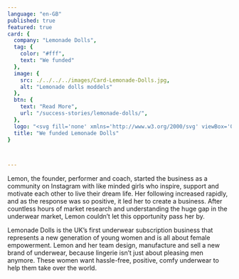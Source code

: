 ```yaml
---
language: "en-GB"
published: true
featured: true
card: {
  company: "Lemonade Dolls",
  tag: {
    color: "#fff",
    text: "We funded"
  },
  image: {
    src: ./../../../images/Card-Lemonade-Dolls.jpg,
    alt: "Lemonade dolls moddels"
  },
  btn: {
    text: "Read More",
    url: "/success-stories/lemonade-dolls/",
  },
  logo: "<svg fill='none' xmlns='http://www.w3.org/2000/svg' viewBox='0 0 189 16'><path d='M0 .277h3.848v12.567h3.567v2.934H0V.277Zm15.251 12.567h3.877v2.934h-7.725V.277h7.612v2.906h-3.764v3.045h3.174v2.935h-3.174v3.681ZM31.15 4.927l.983-4.65h5.337v15.502h-3.764V9.91c0-1.938.084-3.266.197-5.232-.338 1.938-.562 3.267-.956 5.232l-1.263 5.868H28.79L27.497 9.91c-.393-1.965-.617-3.266-.954-5.204a64.67 64.67 0 0 1 .196 5.232v5.84h-3.174V.277h5.421l.955 4.65c.225 1.135.478 2.602.618 3.876.112-1.274.365-2.768.59-3.876Zm10.926-.443c0-3.045 1.77-4.484 5-4.484s4.97 1.467 4.97 4.484v7.032c0 3.045-1.74 4.484-4.97 4.484-3.23 0-5-1.467-5-4.484V4.484Zm5 8.637c.786 0 1.123-.387 1.123-1.135V4.042c0-.748-.337-1.135-1.123-1.135-.787 0-1.152.387-1.152 1.135v7.972c.028.747.365 1.107 1.151 1.107ZM67.352.277v15.502h-4.69l-1.994-6.533c-.31-1.08-.702-2.575-.983-3.599.084 1.024.168 2.547.168 3.599v6.532h-3.202V.277h5.028l1.657 5.26c.337 1.107.702 2.49.955 3.598-.056-1.08-.168-2.574-.168-3.626V.277h3.23ZM78.251 13.73h-2.949l-.393 2.048H71.37L74.432.277h5l3.089 15.502h-3.876l-.394-2.049Zm-2.415-2.768h1.91l-.197-1.218a97.9 97.9 0 0 1-.73-5.536c-.225 2.214-.534 4.124-.758 5.536l-.225 1.218ZM87.689.277h4.887c2.472 0 5.028.72 5.028 4.152v7.17c0 3.46-2.556 4.152-5.028 4.152h-4.887V.277Zm3.876 2.906v9.661h.899c.927 0 1.292-.276 1.292-1.107V4.291c0-.83-.394-1.108-1.292-1.108h-.9Zm15.616 9.661h3.877v2.934h-7.725V.277h7.612v2.906h-3.764v3.045h3.174v2.935h-3.174v3.681ZM123.978.277h4.887c2.472 0 5.028.72 5.028 4.152v7.17c0 3.46-2.556 4.152-5.028 4.152h-4.887V.277Zm3.848 2.934v9.633h.898c.927 0 1.292-.276 1.292-1.107V4.291c0-.83-.393-1.108-1.292-1.108l-.898.028Zm11.487 1.273c0-3.045 1.742-4.484 5-4.484 3.23 0 4.971 1.467 4.971 4.484v7.032c0 3.045-1.741 4.484-4.971 4.484s-5-1.44-5-4.457V4.484Zm5 8.637c.786 0 1.123-.387 1.123-1.135V4.042c0-.748-.337-1.135-1.123-1.135s-1.152.387-1.152 1.135v7.972c0 .747.366 1.107 1.152 1.107ZM154.93.277h3.848v12.567h3.567v2.934h-7.415V.277Zm12.415 0h3.848v12.567h3.567v2.934h-7.415V.277Zm15.588 11.737c0 .747.309 1.135 1.096 1.135.786 0 1.095-.388 1.095-1.135v-.36c0-2.907-5.73-2.215-5.73-7.474v-.083c0-2.63 1.545-4.097 4.803-4.097C187.343 0 189 1.467 189 4.484v.886h-3.567V4.014c0-.748-.309-1.135-1.067-1.135-.815 0-1.096.387-1.096 1.135v.138c0 2.88 5.73 2.215 5.73 7.474v.333c0 2.602-1.573 4.041-4.831 4.041-3.146 0-4.775-1.467-4.775-4.484V10.27h3.539v1.744Z' fill='#fff'/></svg>",
  title: "We funded Lemonade Dolls"
}



---
```


Lemon, the founder, performer and coach, started the business as a community on Instagram with like minded girls who inspire, support and motivate each other to live their dream life. Her following increased rapidly, and as the response was so positive, it led her to create a business. After countless hours of market research and understanding the huge gap in the underwear market, Lemon couldn’t let this opportunity pass her by.

Lemonade Dolls is the UK’s first underwear subscription business that represents a new generation of young women and is all about female empowerment. Lemon and her team design, manufacture and sell a new brand of underwear, because lingerie isn’t just about pleasing men anymore. These women want hassle-free, positive, comfy underwear to help them take over the world.